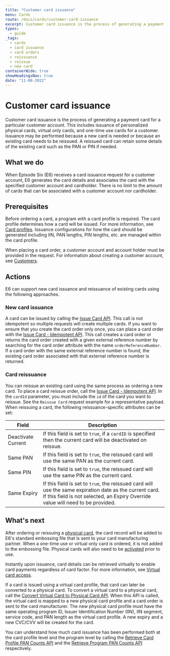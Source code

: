 ```yaml
---
title: "Customer card issuance"
menu: Cards
route: /docs/cards/customer-card-issuance
excerpt: Customer card issuance is the process of generating a payment card for a particular customer account.
types: 
  - guide
_tags:
  - cards
  - card issuance
  - card orders
  - reissuance
  - reissue
  - new card
containerWide: true
showHeadingsNav: true
date: "11-08-2022"
---
```


# Customer card issuance

Customer card issuance is the process of generating a payment card for a particular customer account. This includes issuance of personalized physical cards, virtual only cards, and one-time use cards for a customer. Issuance may be performed because a new card is needed or because an existing card needs to be reissued. A reissued card can retain some details of the existing card such as the PAN or PIN if needed.

## What we do

When Episode Six (E6) receives a card issuance request for a customer account, E6 generates the card details and associates the card with the specified customer account and cardholder. There is no limit to the amount of cards that can be associated with a customer account nor cardholder.

## Prerequisites

Before ordering a card, a program with a card profile is required. The card profile determines how a card will be issued. For more information, see [Card profiles](/docs/cards/card-profiles). Issuance configurations for how the card should be generated including IIN, PAN lengths, PIN lengths, etc. are managed within the card profile.

When placing a card order, a customer account and account holder must be provided in the request. For information about creating a customer account, see [Customers](/docs/customers/customers).

## Actions

E6 can support new card issuance and reissuance of existing cards using the following approaches.

### New card issuance

A card can be issued by calling the [Issue Card API](/tech-specs/cards/customer-card-issuance/api?#operation/net.e6tech.h3.middletier.api.v1.partner.customer.CustomerAPI_orderPersonalized_POST). This call is not idempotent so multiple requests will create multiple cards.
If you want to ensure that you create the card order only once, you can place a card order with the [Issue Card - Idempotent API](/tech-specs/cards/customer-card-issuance/api?#operation/net.e6tech.h3.middletier.api.v1.partner.customer.CustomerAPI_orderPersonalizedPut_PUT). This call creates a card order or returns the card order created with a given external reference number by searching for the card order attribute with the name `orderReferenceNumber`. If a card order with the same external reference number is found, the existing card order associated with that external reference number is returned.

### Card reissuance

You can reissue an existing card using the same process as ordering a new card. To place a card reissue order, call the [Issue Card - Idempotent API](/tech-specs/cards/customer-card-issuance/api?#operation/net.e6tech.h3.middletier.api.v1.partner.customer.CustomerAPI_orderPersonalizedPut_PUT). In the `cardId` parameter, you must include the `id` of the card you want to reissue. See the `Reissue Card` request example for a representative payload. When reissuing a card, the following reissuance-specific attributes can be set:

| Field | Description |
| -- | -- |
| Deactivate Current | If this field is set to `true`, if a `cardID` is specified then the current card will be deactivated on reissue. |
| Same PAN | If this field is set to `true`, the reissued card will use the same PAN as the current card. |
| Same PIN | If this field is set to `true`, the reissued card will use the same PIN as the current card. |
| Same Expiry | If this field is set to `true`, the reissued card will use the same expiration date as the current card. If this field is not selected, an Expiry Override value will need to be provided. |

## What's next

After ordering or reissuing a [physical card](/docs/cards/physical-cards), the card record will be added to E6's standard embossing file that is sent to your card manufacturing partner. When a one-time use or virtual only card is ordered, it is not added to the embossing file. Physical cards will also need to be [activated](/docs/cards/card-activation) prior to use.

 Instantly upon issuance, card details can be retrieved virtually to enable card payments regardless of card factor. For more information, see [Virtual card access](/docs/cards/virtual-card-access).

If a card is issued using a virtual card profile, that card can later be converted to a physical card. To convert a virtual card to a physical card, call the [Convert Virtual Card to Physical Card API](/tech-specs/cards/customer-card-issuance/api?#operation/net.e6tech.h3.middletier.api.v1.partner.customer.CardAPI_migrateToPhysicalCard_POST). When this API is called, the virtual card is mapped to a new physical card profile and a card order is sent to the card manufacturer. The new physical card profile must have the same operating program ID, Issuer Identification Number (IIN), IIN segment, service code, and PAN length as the virtual card profile. A new expiry and a new CVC/CVV will be created for the card.

You can understand how much card issuance has been performed both at the card profile level and the program level by calling the [Retrieve Card Profile PAN Counts API](/tech-specs/cards/pan-counts/api?#tag/PAN-Counts) and the [Retrieve Program PAN Counts API](/tech-specs/cards/pan-counts/api?#operation/net.e6tech.h3.middletier.api.v1.partner.customer.CardAPI_getUniquePanCountsByProgram_GET) respectively.